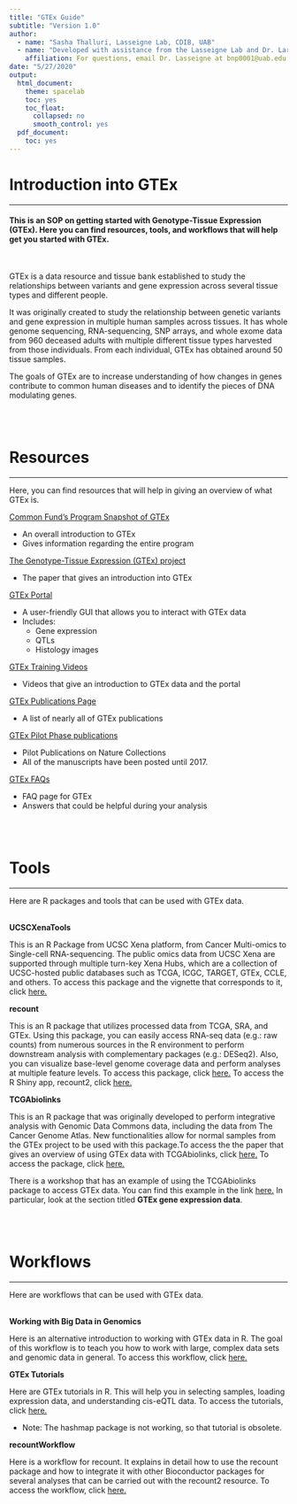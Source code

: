 ```yaml
---
title: "GTEx Guide"
subtitle: "Version 1.0"
author: 
  - name: "Sasha Thalluri, Lasseigne Lab, CDIB, UAB"
  - name: "Developed with assistance from the Lasseigne Lab and Dr. Lara Ianov, UAB"
    affiliation: For questions, email Dr. Lasseigne at bnp0001@uab.edu
date: "5/27/2020"
output:
  html_document:
    theme: spacelab
    toc: yes
    toc_float:
      collapsed: no
      smooth_control: yes
  pdf_document:
    toc: yes
---
```


# Introduction into GTEx
***
#### This is an SOP on getting started with Genotype-Tissue Expression (GTEx). Here you can find resources, tools, and workflows that will help get you started with GTEx.
<br>

GTEx is a data resource and tissue bank established to study the relationships between variants and gene expression across several tissue types and different people.

It was originally created to study the relationship between genetic variants and gene expression in multiple human samples across tissues. It has whole genome sequencing, RNA-sequencing, SNP arrays, and whole exome data from 960 deceased adults with multiple different tissue types harvested from those individuals. From each individual, GTEx has obtained around 50 tissue samples. 

The goals of GTEx are to increase understanding of how changes in genes contribute to common human diseases and to identify the pieces of DNA modulating genes. 

<br>
<br>

# Resources 
***
Here, you can find resources that will help in giving an overview of what GTEx is.
<br>


<a href="https://commonfund.nih.gov/gtex">Common Fund's Program Snapshot of GTEx</a>

* An overall introduction to GTEx
* Gives information regarding the entire program

<a href="https://www.nature.com/articles/ng.2653">The Genotype-Tissue Expression (GTEx) project</a>

* The paper that gives an introduction into GTEx

<a href="https://www.gtexportal.org/home/">GTEx Portal</a>

* A user-friendly GUI that allows you to interact with GTEx data
* Includes:
  * Gene expression
  * QTLs
  * Histology images

<a href="https://www.gtexportal.org/home/videos">GTEx Training Videos</a>

* Videos that give an introduction to GTEx data and the portal

<a href="https://gtexportal.org/home/publicationsPage">GTEx Publications Page</a>

* A list of nearly all of GTEx publications

<a href="https://www.nature.com/collections/dcfzxywzby/resources">GTEx Pilot Phase publications </a>

* Pilot Publications on Nature Collections
* All of the manuscripts have been posted until 2017. 

<a href="https://www.gtexportal.org/home/faq">GTEx FAQs</a>

* FAQ page for GTEx
* Answers that could be helpful during your analysis 

<br>
<br>


# Tools
*** 
Here are R packages and tools that can be used with GTEx data. 
<br>
<br>

**UCSCXenaTools**

This is an R Package from UCSC Xena platform, from Cancer Multi-omics to Single-cell RNA-sequencing. The public omics data from UCSC Xena are supported through multiple turn-key Xena Hubs, which are a collection of UCSC-hosted public databases such as TCGA, ICGC, TARGET, GTEx, CCLE, and others. To access this package and the vignette that corresponds to it, click <a href="https://cran.r-project.org/web/packages/UCSCXenaTools/vignettes/USCSXenaTools.html">here.</a>

**recount**

This is an R package that utilizes processed data from TCGA, SRA, and GTEx. Using this package, you can easily access RNA-seq data (e.g.: raw counts) from numerous sources in the R environment to perform downstream analysis with complementary packages (e.g.: DESeq2). Also, you can visualize base-level genome coverage data and perform analyses at multiple feature levels. To access this package, click <a href="https://bioconductor.org/packages/release/bioc/html/recount.html">here.</a> To access the R Shiny app, recount2, click <a href="https://jhubiostatistics.shinyapps.io/recount/l">here.</a> 

**TCGAbiolinks**

This is an R package that was originally developed to 
perform integrative analysis with Genomic Data Commons data, including the data from The Cancer Genome Atlas. New functionalities allow for normal samples from the GTEx project to be used with this package.To access the the paper that gives an overview of using GTEx data with TCGAbiolinks, click <a href="https://journals.plos.org/ploscompbiol/article?id=10.1371/journal.pcbi.1006701">here.</a> To access the package, click <a href="https://bioconductor.org/packages/release/bioc/html/TCGAbiolinks.html">here.</a> 

There is a workshop that has an example of using the TCGAbiolinks package to access GTEx data. You can find this example in the link <a href="http://biocworkshops2019.bioconductor.org.s3-website-us-east-1.amazonaws.com/page/Bioc2019PanCancerStudy__Bioc2019_workshop/">here.</a> In particular, look at the section titled **GTEx gene expression data**.

<br>
<br>

# Workflows
*** 
Here are workflows that can be used with GTEx data. 
<br>
<br>

**Working with Big Data in Genomics**

Here is an alternative introduction to working with GTEx data in R. The goal of this workflow is to teach you how to work with large, complex data sets and genomic data in general. To access this workflow, click <a href="https://myweb.uiowa.edu/pbreheny/misc/big-data-lab.html">here.</a>


**GTEx Tutorials**

Here are GTEx tutorials in R. This will help you in selecting samples, loading expression data, and understanding cis-eQTL data. To access the tutorials, click <a href="https://github.com/broadinstitute/gtex-tutorials/blob/master/GTEx_data_tutorial_R.ipynb">here.</a>

* Note: The hashmap package is not working, so that tutorial is obsolete. 


**recountWorkflow**

Here is a workflow for recount. It explains in detail how to use the recount package and how to integrate it with other Bioconductor packages for several analyses that can be carried out with the recount2 resource. To access the workflow, click <a href="https://bioconductor.org/packages/devel/workflows/vignettes/recountWorkflow/inst/doc/recount-workflow.html">here.</a>











